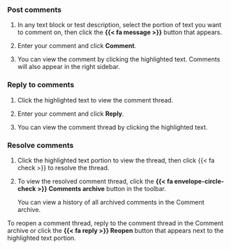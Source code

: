 ### Post comments

1. In any text block or test description, select the portion of text you want to comment on, then click the **{{< fa message >}}** button that appears.

2. Enter your comment and click **Comment**.

3. You can view the comment by clicking the highlighted text. Comments will also appear in the right sidebar.

### Reply to comments

1. Click the highlighted text to view the comment thread.

2. Enter your comment and click **Reply**.

3. You can view the comment thread by clicking the highlighted text.

### Resolve comments

1. Click the highlighted text portion to view the thread, then click [{{< fa check >}}]{.green} to resolve the thread.

2. To view the resolved comment thread, click the **{{< fa envelope-circle-check >}} Comments archive** button in the toolbar. 

    You can view a history of all archived comments in the Comment archive.

To reopen a comment thread, reply to the comment thread in the Comment archive or click the **{{< fa reply >}} Reopen** button that appears next to the highlighted text portion.



